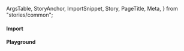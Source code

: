   ArgsTable,
  StoryAnchor,
  ImportSnippet,
  Story,
  PageTitle,
  Meta,
} from "stories/common";



<Meta title={title} component={ClickAwayListener} />

<style>{`
  .root {
    position: relative;
    height: 95px;
  }
  .popup {
    position: absolute;
    border: 1px solid black;
    width: 250px;
    background-color: white;
    z-index: 999999;
    margin-left: -70px;
    padding: 10px;
  }
`}</style>

<PageTitle
  title="ClickAwayListener"
  subtitle="  Detect if a click event happened outside of an element. It listens for clicks
  that occur somewhere in the document."
/>

#### Import

<ImportSnippet componentName={componentName} />

#### Playground

<Story name="API" story={API} expanded />

<ArgsTable Component={ClickAwayListener} name="API" />
